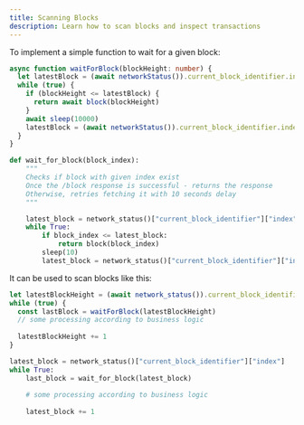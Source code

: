 ```yaml
---
title: Scanning Blocks
description: Learn how to scan blocks and inspect transactions
---
```



To implement a simple function to wait for a given block:

<Tabs>
<TabItem value="ts" label="TypeScript">

```ts
async function waitForBlock(blockHeight: number) {
  let latestBlock = (await networkStatus()).current_block_identifier.index
  while (true) {
    if (blockHeight <= latestBlock) {
      return await block(blockHeight)
    }
    await sleep(10000)
    latestBlock = (await networkStatus()).current_block_identifier.index
  }
}
```

</TabItem>

<TabItem value="py" label="Python">

```python
def wait_for_block(block_index):
    """
    Checks if block with given index exist
    Once the /block response is successful - returns the response
    Otherwise, retries fetching it with 10 seconds delay
    """

    latest_block = network_status()["current_block_identifier"]["index"]
    while True:
        if block_index <= latest_block:
            return block(block_index)
        sleep(10)
        latest_block = network_status()["current_block_identifier"]["index"]
```

</TabItem>
</Tabs>

It can be used to scan blocks like this:

<Tabs>
<TabItem value="ts" label="TypeScript">

```ts
let latestBlockHeight = (await network_status()).current_block_identifier.index
while (true) {
  const lastBlock = waitForBlock(latestBlockHeight)
  // some processing according to business logic
    
  latestBlockHeight += 1
}
```

</TabItem>

<TabItem value="py" label="Python">

```python
latest_block = network_status()["current_block_identifier"]["index"]
while True:
    last_block = wait_for_block(latest_block)
    
    # some processing according to business logic
    
    latest_block += 1
```

</TabItem>
</Tabs>
